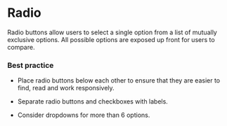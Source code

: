 # Radio


Radio buttons allow users to select a single option from a list of mutually exclusive options. All possible options are exposed up front for users to compare.

### Best practice

-   Place radio buttons below each other to ensure that they are easier to find, read and work responsively.  
    
-   Separate radio buttons and checkboxes with labels.  
    
-   Consider dropdowns for more than 6 options.
